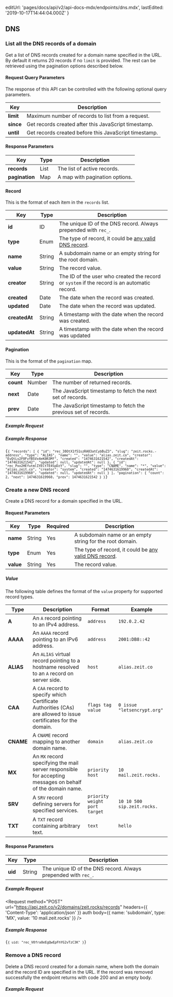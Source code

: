
  editUrl: 'pages/docs/api/v2/api-docs-mdx/endpoints/dns.mdx',
  lastEdited: '2019-10-17T14:44:04.000Z'
}

## DNS

### List all the DNS records of a domain

<Endpoint method="GET" url="/v3/domains/:domain/records" />

Get a list of DNS records created for a domain name specified in the URL. By default it returns 20 records if no `limit` is provided. The rest can be retrieved using the pagination options described below.

#### Request Query Parameters

The response of this API can be controlled with the following optional query parameters.

| Key       | Description                                           |
| --------- | ----------------------------------------------------- |
| **limit** | Maximum number of records to list from a request.     |
| **since** | Get records created after this JavaScript timestamp.  |
| **until** | Get records created before this JavaScript timestamp. |

#### Response Parameters

| Key            | <HelpLink href="#api-basics/types" hasIcon>Type</HelpLink> | Description                    |
| -------------- | ---------------------------------------------------------- | ------------------------------ |
| **records**    | <HelpLink href="#api-basics/types">List</HelpLink>         | The list of active records.    |
| **pagination** | <HelpLink href="#api-basics/types">Map</HelpLink>          | A map with pagination options. |

#### Record

This is the format of each item in the `records` list.

| Key           | <HelpLink href="#api-basics/types" hasIcon>Type</HelpLink> | Description                                                                                                     |
| ------------- | ---------------------------------------------------------- | --------------------------------------------------------------------------------------------------------------- |
| **id**        | <HelpLink href="#api-basics/types">ID</HelpLink>           | The unique ID of the DNS record. Always prepended with `rec_`.                                                  |
| **type**      | <HelpLink href="#api-basics/types">Enum</HelpLink>         | The type of record, it could be [any valid DNS record](https://en.wikipedia.org/wiki/List_of_DNS_record_types). |
| **name**      | <HelpLink href="#api-basics/types">String</HelpLink>       | A subdomain name or an empty string for the root domain.                                                        |
| **value**     | <HelpLink href="#api-basics/types">String</HelpLink>       | The record value.                                                                                               |
| **creator**   | <HelpLink href="#api-basics/types">String</HelpLink>       | The ID of the user who created the record or `system` if the record is an automatic record.                     |
| **created**   | <HelpLink href="#api-basics/types">Date</HelpLink>       | The date when the record was created.                                                          |
| **updated**   | <HelpLink href="#api-basics/types">Date</HelpLink>       | The date when the record was updated.                                                           |
| **createdAt** | <HelpLink href="#api-basics/types">String</HelpLink>       | A timestamp with the date when the record was created.                                                          |
| **updatedAt** | <HelpLink href="#api-basics/types">String</HelpLink>       | A timestamp with the date when the record was updated                                                           |

#### Pagination

This is the format of the `pagination` map.

| Key       | <HelpLink href="#api-basics/types" hasIcon>Type</HelpLink> | Description                                                    |
| --------- | ---------------------------------------------------------- | -------------------------------------------------------------- |
| **count** | <HelpLink href="#api-basics/types">Number</HelpLink>       | The number of returned records.                                |
| **next**  | <HelpLink href="#api-basics/types">Date</HelpLink>         | The JavaScript timestamp to fetch the next set of records.     |
| **prev**  | <HelpLink href="#api-basics/types">Date</HelpLink>         | The JavaScript timestamp to fetch the previous set of records. |

##### Example Request

<Request url="https://api.zeit.co/v3/domains/zeit.rocks/records" auth />

##### Example Response

<Code lang="json">{`{
  "records": [
    {
      "id": "rec_38OtX1f51szRA03atCybBuZ3",
      "slug": "zeit.rocks.-address",
      "type": "ALIAS",
      "name": "",
      "value": "alias.zeit.co",
      "creator": "EvQtLv2F0FvfB5Vx4eK0R3Mf",
      "created": "1474631621542",
      "createdAt": "1474631621542",
      "updated": null,
      "updatedAt": null
    },
    {
      "id": "rec_Pxo2HEfutmlIYECtTE4SpDzY",
      "slug": "",
      "type": "CNAME",
      "name": "*",
      "value": "alias.zeit.co",
      "creator": "system",
      "created": "1474631619960",
      "createdAt": "1474631619960",
      "updated": null,
      "updatedAt": null
    }
  ],
  "pagination": {
    "count": 2,
    "next": 1474631619960,
    "prev": 1474631621542
  }
}`}</Code>

### Create a new DNS record

<Endpoint method="POST" url="/v2/domains/:domain/records" />

Create a DNS record for a domain specified in the URL.

#### Request Parameters

| Key       | <HelpLink href="#api-basics/types" hasIcon>Type</HelpLink> | Required | Description                                                                                                     |
| --------- | ---------------------------------------------------------- | -------- | --------------------------------------------------------------------------------------------------------------- |
| **name**  | <HelpLink href="#api-basics/types">String</HelpLink>       | Yes      | A subdomain name or an empty string for the root domain.                                                        |
| **type**  | <HelpLink href="#api-basics/types">Enum</HelpLink>         | Yes      | The type of record, it could be [any valid DNS record](https://en.wikipedia.org/wiki/List_of_DNS_record_types). |
| **value** | <HelpLink href="#api-basics/types">String</HelpLink>       | Yes      | The record value.                                                                                               |

##### Value

The following table defines the format of the `value` property for supported record types.

| Type      | Description                                                                                                     | Format                        | Example                     |
| --------- | --------------------------------------------------------------------------------------------------------------- | ----------------------------- | --------------------------- |
| **A**     | An `A` record pointing to an IPv4 address.                                                                      | `address`                     | `192.0.2.42`                |
| **AAAA**  | An `AAAA` record pointing to an IPv6 address.                                                                   | `address`                     | `2001:DB8::42`              |
| **ALIAS** | An `ALIAS` virtual record pointing to a hostname resolved to an `A` record on server side.                      | `host`                        | `alias.zeit.co`             |
| **CAA**   | A `CAA` record to specify which Certificate Authorities (CAs) are allowed to issue certificates for the domain. | `flags tag value`             | `0 issue "letsencrypt.org"` |
| **CNAME** | A `CNAME` record mapping to another domain name.                                                                | `domain`                      | `alias.zeit.co`             |
| **MX**    | An `MX` record specifying the mail server responsible for accepting messages on behalf of the domain name.      | `priority host`               | `10 mail.zeit.rocks.`       |
| **SRV**   | A `SRV` record defining servers for specified services.                                                         | `priority weight port target` | `10 10 500 sip.zeit.rocks.` |
| **TXT**   | A `TXT` record containing arbitrary text.                                                                       | `text`                        | `hello`                     |

#### Response Parameters

| Key     | <HelpLink href="#api-basics/types" hasIcon>Type</HelpLink> | Description                                                    |
| ------- | ---------------------------------------------------------- | -------------------------------------------------------------- |
| **uid** | <HelpLink href="#api-basics/types">String</HelpLink>       | The unique ID of the DNS record. Always prepended with `rec_`. |

##### Example Request

<Request
  method="POST"
  url="https://api.zeit.co/v2/domains/zeit.rocks/records"
  headers={{
    'Content-Type': 'application/json'
  }}
  auth
  body={{
    name: 'subdomain',
    type: 'MX',
    value: '10 mail.zeit.rocks'
  }}
/>

##### Example Response

<Code lang="json">{`{
  uid: "rec_V0fra8eEgQwEpFhYG2vTzC3K"
}`}</Code>

### Remove a DNS record

<Endpoint method="DELETE" url="/v2/domains/:domain/records/:recId" />

Delete a DNS record created for a domain name, where both the domain
and the record ID are specified in the URL. If the record was removed
successfully the endpoint returns with code 200 and an empty body.

##### Example Request

<Request
  method="DELETE"
  url="https://api.zeit.co/v2/domains/zeit.rocks/records/rec_V0fra8eEgQwEpFhYG2vTzC3K"
  auth
/>
